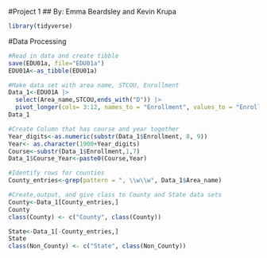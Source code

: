 #Project 1
## By: Emma Beardsley and Kevin Krupa

```r
library(tidyverse)
```

#Data Processing
```r
#Read in data and create tibble
save(EDU01a, file="EDU01a")
EDU01A<-as_tibble(EDU01a) 

#Make data set with area name, STCOU, Enrollment
Data_1<-EDU01A |>
  select(Area_name,STCOU,ends_with("D")) |>
  pivot_longer(cols= 3:12, names_to = "Enrollment", values_to = "Enrollment_Number") 
Data_1

#Create Column that has course and year together
Year_digits<-as.numeric(substr(Data_1$Enrollment, 8, 9))
Year<- as.character(1900+Year_digits)
Course<-substr(Data_1$Enrollment,1,7)
Data_1$Course_Year<-paste0(Course,Year)

#Identify rows for counties
County_entries<-grep(pattern = ", \\w\\w", Data_1$Area_name)

#Create,output, and give class to County and State data sets
County<-Data_1[County_entries,]
County
class(County) <- c("County", class(County))

State<-Data_1[-County_entries,]
State
class(Non_County) <- c("State", class(Non_County))

```

